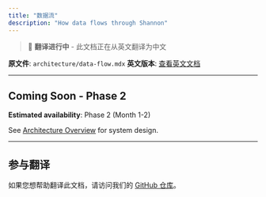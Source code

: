 ```yaml
---
title: "数据流"
description: "How data flows through Shannon"
---
```


> 🚧 **翻译进行中** - 此文档正在从英文翻译为中文

**原文件**: `architecture/data-flow.mdx`
**英文版本**: [查看英文文档](/en/architecture/data-flow)

---


## Coming Soon - Phase 2

**Estimated availability**: Phase 2 (Month 1-2)

See [Architecture Overview](/cn/architecture/overview) for system design.


---

## 参与翻译

如果您想帮助翻译此文档，请访问我们的 [GitHub 仓库](https://github.com/Kocoro-lab/Shannon)。
